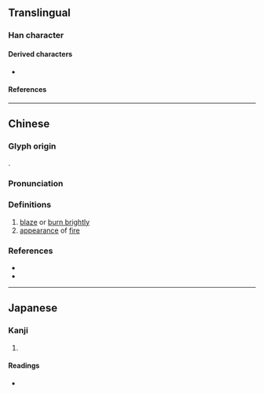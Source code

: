 {{character info}}
==Translingual==

===Han character===
{{Han char|rn=86|rad=火|as=12|sn=16|four=99889|canj=FFFF|ids=⿱炎炎}}

====Derived characters====
* {{l|mul|[[𤓔]]}}

====References====
{{Han ref|kx=0684.060|dkj=19440|dj=1096.060|hdz=32237.030|uh=71DA}}

----

==Chinese==
{{zh-forms}}

===Glyph origin===
{{Han etym}}
{{zh-etym-quadruple|火}}.

===Pronunciation===
{{zh-pron
|m=yì
|c=jik6,ngai6
|c_note=jik6 - colloquial; ngai6 - variant
|cat=a
}}

===Definitions===
{{zh-hanzi}}

# [[blaze]] or [[burn brightly]]
# [[appearance]] of [[fire]]

===References===
* {{R:twedu|C06858}}
* {{R:yue:Hanzi}}

----

==Japanese==

===Kanji===
{{ja-kanji|grade=|rs=火12}}

# {{rfdef|ja|sort=火12}}

====Readings====
* {{ja-readings|on=[[いつ]] (itsu), [[いち]] (ichi)|kun=}}